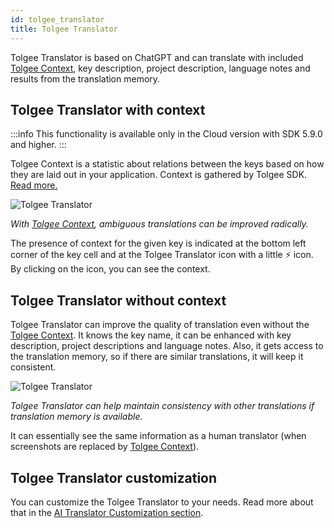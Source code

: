 ```yaml
---
id: tolgee_translator
title: Tolgee Translator
---
```


Tolgee Translator is based on ChatGPT and can translate with included [Tolgee Context](/js-sdk/tolgee_context),
key description, project description, language notes and results from the translation memory.

## Tolgee Translator with context

:::info
This functionality is available only in the Cloud version with SDK 5.9.0 and higher.
:::

Tolgee Context is a statistic about relations between the keys based on how they are laid out in your application.
Context is gathered by Tolgee SDK. [Read more.](/js-sdk/tolgee_context)

![Tolgee Translator](/img/docs/platform/tolgee_translator.png)

_With [Tolgee Context](/js-sdk/tolgee_context), ambiguous translations can be improved radically._

The presence of context for the given key is indicated at the bottom left corner of the key cell and at the Tolgee
Translator icon with a little ⚡ icon. By clicking on the icon, you can see the context.

## Tolgee Translator without context

Tolgee Translator can improve the quality of translation even without the [Tolgee Context](/js-sdk/tolgee_context).
It knows the key name, it can be enhanced with key description, project descriptions and language notes.
Also, it gets access to the translation memory, so if there are similar translations, it will keep it consistent.

![Tolgee Translator](/img/docs/platform/tolgee_translator_no_context.png)

_Tolgee Translator can help maintain consistency with other translations if translation memory is available._

It can essentially see the same information as a human translator (when screenshots are replaced by [Tolgee Context](/js-sdk/tolgee_context)).

## Tolgee Translator customization

You can customize the Tolgee Translator to your needs. Read more about that in the
[AI Translator Customization section](/platform/projects_and_organizations/ai-translation-customization).
